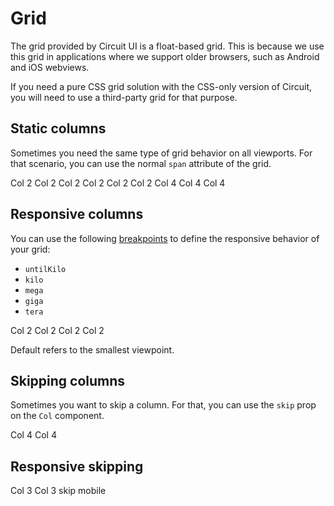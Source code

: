 
<Meta title="Styles|Grid" />

<MDXStyles />

# Grid

The grid provided by Circuit UI is a float-based grid. This is because we use
this grid in applications where we support older browsers, such as Android
and iOS webviews.

If you need a pure CSS grid solution with the CSS-only version of Circuit, you
will need to use a third-party grid for that purpose.

## Static columns

Sometimes you need the same type of grid behavior on all viewports. For that
scenario, you can use the normal `span` attribute of the grid.

<Preview>
  <Grid>
    <Row>
      <Col span="2">Col 2</Col>
      <Col span="2">Col 2</Col>
      <Col span="2">Col 2</Col>
      <Col span="2">Col 2</Col>
      <Col span="2">Col 2</Col>
      <Col span="2">Col 2</Col>
    </Row>
    <Row>
      <Col span="4">Col 4</Col>
      <Col span="4">Col 4</Col>
      <Col span="4">Col 4</Col>
    </Row>
  </Grid>
</Preview>

## Responsive columns

You can use the following [breakpoints](/styles/media-queries) to define the
responsive behavior of your grid:

- `untilKilo`
- `kilo`
- `mega`
- `giga`
- `tera`

<Preview>
  <Grid>
    <Row>
      <Col span={{ default: 12, mega: 3, kilo: 6 }}>Col 2</Col>
      <Col span={{ default: 12, mega: 3, kilo: 6 }}>Col 2</Col>
      <Col span={{ default: 12, mega: 3, kilo: 6 }}>Col 2</Col>
      <Col span={{ default: 12, mega: 3, kilo: 6 }}>Col 2</Col>
    </Row>
  </Grid>
</Preview>

Default refers to the smallest viewpoint.

## Skipping columns

Sometimes you want to skip a column. For that, you can use the `skip` prop on
the `Col` component.

<Preview>
  <Grid>
    <Row>
      <Col span="4">Col 4</Col>
      <Col span="4" skip="4">
        Col 4
      </Col>
    </Row>
  </Grid>
</Preview>

## Responsive skipping

<Preview>
  <Grid>
    <Row>
      <Col span="3">Col 3</Col>
      <Col span="3">Col 3</Col>
      <Col span="3" skip={{ default: 0, untilKilo: 3 }}>
        skip mobile
      </Col>
    </Row>
  </Grid>
</Preview>
